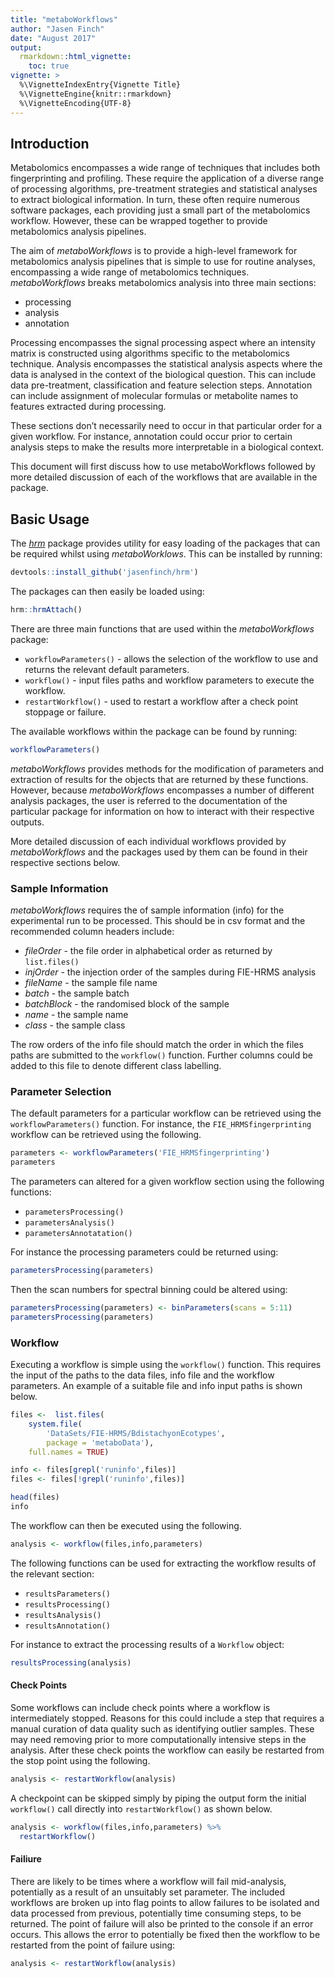 ```yaml
---
title: "metaboWorkflows"
author: "Jasen Finch"
date: "August 2017"
output: 
  rmarkdown::html_vignette:
    toc: true
vignette: >
  %\VignetteIndexEntry{Vignette Title}
  %\VignetteEngine{knitr::rmarkdown}
  %\VignetteEncoding{UTF-8}
---
```


## Introduction

Metabolomics encompasses a wide range of techniques that includes both fingerprinting and profiling.
These require the application of a diverse range of processing algorithms, pre-treatment strategies and statistical analyses to extract biological information.
In turn, these often require numerous software packages, each providing just a small part of the metabolomics workflow.
However, these can be wrapped together to provide metabolomics analysis pipelines.

The aim of *metaboWorkflows* is to provide a high-level framework for metabolomics analysis pipelines that is simple to use for routine analyses, encompassing a wide range of metabolomics techniques.
*metaboWorkflows* breaks metabolomics analysis into three main sections:

* processing
* analysis
* annotation

Processing encompasses the signal processing aspect where an intensity matrix is constructed using algorithms specific to the metabolomics technique. 
Analysis encompasses the statistical analysis aspects where the data is analysed in the context of the biological question. This can include data pre-treatment, classification and feature selection steps.
Annotation can include assignment of molecular formulas or metabolite names to features extracted during processing.

These sections don't necessarily need to occur in that particular order for a given workflow. 
For instance, annotation could occur prior to certain analysis steps to make the results more interpretable in a biological context.

This document will first discuss how to use metaboWorkflows followed by more detailed discussion of each of the workflows that are available in the package.

## Basic Usage

The [*hrm*](https://github.com/jasenfinch/hrm) package provides utility for easy loading of the packages that can be required whilst using *metaboWorklows*.
This can be installed by running:

```r
devtools::install_github('jasenfinch/hrm')
```

The packages can then easily be loaded using:

```r
hrm::hrmAttach()
```

There are three main functions that are used within the *metaboWorkflows* package:

* `workflowParameters()` - allows the selection of the workflow to use and returns the relevant default parameters.
* `workflow()` - input files paths and workflow parameters to execute the workflow. 
* `restartWorkflow()` - used to restart a workflow after a check point stoppage or failure.

The available workflows within the package can be found by running:
```r
workflowParameters()
```

*metaboWorkflows* provides methods for the modification of parameters and extraction of results for the objects that are returned by these functions. However, because *metaboWorkflows* encompasses a number of different analysis packages, the user is referred to the documentation of the particular package for information on how to interact with their respective outputs.

More detailed discussion of each individual workflows provided by *metaboWorkflows* and the packages used by them can be found in their respective sections below.

### Sample Information

*metaboWorkflows* requires the of sample information (info) for the experimental run to be processed. 
This should be in csv format and the recommended column headers include:

* _fileOrder_ - the file order in alphabetical order as returned by `list.files()`  
* _injOrder_ - the injection order of the samples during FIE-HRMS analysis
* _fileName_ - the sample file name
* _batch_ - the sample batch
* _batchBlock_ - the randomised block of the sample
* _name_ - the sample name
* _class_ - the sample class

The row orders of the info file should match the order in which the files paths are submitted to the `workflow()` function.
Further columns could be added to this file to denote different class labelling.

### Parameter Selection

The default parameters for a particular workflow can be retrieved using the `workflowParameters()` function. For instance, the `FIE_HRMSfingerprinting` workflow can be retrieved using the following. 

```r
parameters <- workflowParameters('FIE_HRMSfingerprinting')
parameters
```

The parameters can altered for a given workflow section using the following functions:

* `parametersProcessing()`
* `parametersAnalysis()`
* `parametersAnnotatation()`

For instance the processing parameters could be returned using:

```r
parametersProcessing(parameters)
```

Then the scan numbers for spectral binning could be altered using:

```r
parametersProcessing(parameters) <- binParameters(scans = 5:11)
parametersProcessing(parameters)
```

### Workflow

Executing a workflow is simple using the `workflow()` function.
This requires the input of the paths to the data files, info file and the workflow parameters.
An example of a suitable file and info input paths is shown below. 

```r
files <-  list.files(
    system.file(
        'DataSets/FIE-HRMS/BdistachyonEcotypes',
        package = 'metaboData'),
    full.names = TRUE)

info <- files[grepl('runinfo',files)]
files <- files[!grepl('runinfo',files)]

head(files)
info
```

The workflow can then be executed using the following.

```r
analysis <- workflow(files,info,parameters)
```

The following functions can be used for extracting the workflow results of the relevant section:

* `resultsParameters()`
* `resultsProcessing()`
* `resultsAnalysis()`
* `resultsAnnotation()`

For instance to extract the processing results of a `Workflow` object:

```r
resultsProcessing(analysis)
```

#### Check Points

Some workflows can include check points where a workflow is intermediately stopped.
Reasons for this could include a step that requires a manual curation of data quality such as identifying outlier samples. These may need removing prior to more computationally intensive steps in the analysis.
After these check points the workflow can easily be restarted from the stop point using the following.

```r
analysis <- restartWorkflow(analysis)
```

A checkpoint can be skipped simply by piping the output form the initial `workflow()` call directly into `restartWorkflow()` as shown below.

```r
analysis <- workflow(files,info,parameters) %>%
  restartWorkflow()
```

#### Failiure

There are likely to be times where a workflow will fail mid-analysis, potentially as a result of an unsuitably set parameter.
The included workflows are broken up into flag points to allow failures to be isolated and data processed from previous, potentially time consuming steps, to be returned.
The point of failure will also be printed to the console if an error occurs.
This allows the error to potentially be fixed then the workflow to be restarted from the point of failure using:

```r
analysis <- restartWorkflow(analysis)
```

